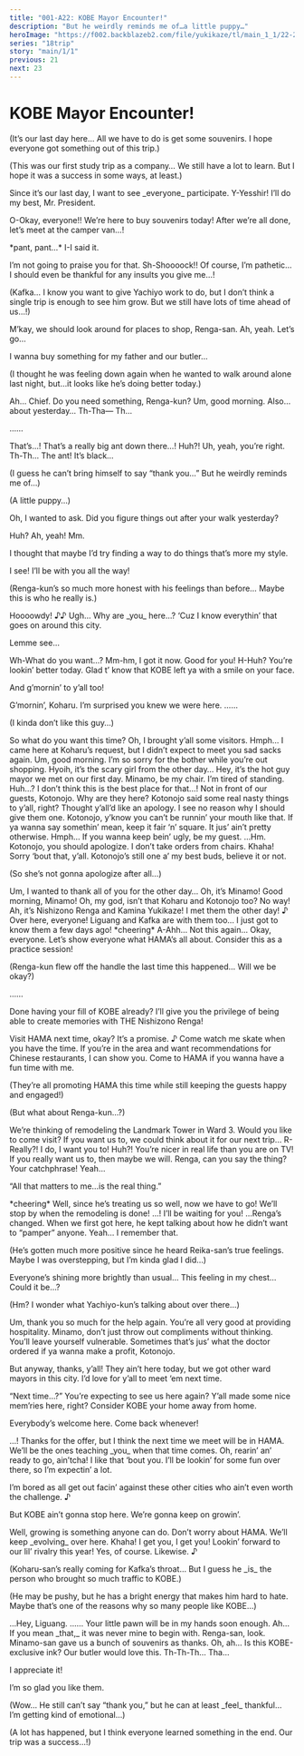 ```yaml
---
title: "001-A22: KOBE Mayor Encounter!"
description: "But he weirdly reminds me of…a little puppy…"
heroImage: "https://f002.backblazeb2.com/file/yukikaze/tl/main_1_1/22-2.jpg"
series: "18trip"
story: "main/1/1"
previous: 21
next: 23
---
```



# KOBE Mayor Encounter!

<Divider loc="KOBE - Meriken Park" />

<Bubble mc>
<p class="t">(It’s our last day here… All we have to do is get some souvenirs. I hope everyone got something out of this trip.)</p>

<p class="t">(This was our first study trip as a company… We still have a lot to learn. But I hope it was a success in some ways, at least.)</p>
</Bubble>

<StoryImg src="https://f002.backblazeb2.com/file/yukikaze/tl/main_1_1/22-1.jpg" alt="1" />

<Bubble character="Kafka">
Since it’s our last day, I want to see _everyone_ participate.
</Bubble>

<Bubble character="Yachiyo">
Y-Yesshir! I’ll do my best, Mr. President.

O-Okay, everyone!! We’re here to buy souvenirs today! After we’re all done, let’s meet at the camper van…!

&ast;pant, pant…&ast; I-I said it.
</Bubble>

<Bubble character="Kafka">
I’m not going to praise you for that.
</Bubble>

<Bubble character="Yachiyo">
Sh-Shoooock!! Of course, I’m pathetic… I should even be thankful for any insults you give me…!
</Bubble>

<Bubble mc>
<p class="t">(Kafka… I know you want to give Yachiyo work to do, but I don’t think a single trip is enough to see him grow. But we still have lots of time ahead of us…!)</p>
</Bubble>

<Bubble character="Ten">
M’kay, we should look around for places to shop, Renga-san.
</Bubble>

<Bubble character="Renga">
Ah, yeah. Let’s go…

I wanna buy something for my father and our butler…
</Bubble>

<Bubble mc>
<p class="t">(I thought he was feeling down again when he wanted to walk around alone last night, but…it looks like he’s doing better today.)</p>
</Bubble>

<Bubble character="Renga">
Ah… Chief.
</Bubble>

<Bubble mc>
Do you need something, Renga-kun?
</Bubble>

<Bubble character="Renga">
Um, good morning. Also…about yesterday… Th-Tha&NoBreak;— Th…

……
</Bubble>

<StoryImg src="https://f002.backblazeb2.com/file/yukikaze/tl/main_1_1/22-2.jpg" alt="2" />

<Bubble character="Renga">
That’s…! That’s a really big ant down there…!
</Bubble>

<Bubble mc>
Huh?! Uh, yeah, you’re right.
</Bubble>

<Bubble character="Renga">
Th-Th… The ant! It’s black…
</Bubble>

<Bubble mc>
<p class="t">(I guess he can’t bring himself to say “thank you…” But he weirdly reminds me of…)</p>

<p class="t">(A little puppy…)</p>

Oh, I wanted to ask. Did you figure things out after your walk yesterday?
</Bubble>

<Bubble character="Renga">
Huh? Ah, yeah! Mm.

I thought that maybe I’d try finding a way to do things that’s more my style.
</Bubble>

<Bubble mc>
I see! I’ll be with you all the way!

<p class="t">(Renga-kun’s so much more honest with his feelings than before… Maybe this is who he really is.)</p>
</Bubble>

<Bubble character="Koharu">
Hoooowdy!&nbsp;♪&NoBreak;♪
</Bubble>

<Bubble character="Kafka">
Ugh… Why are _you_ here…?
</Bubble>

<Bubble character="Koharu">
‘Cuz I know everythin’ that goes on around this city.

Lemme see…
</Bubble>

<Bubble character="Renga">
Wh-What do you want…?
</Bubble>

<Bubble character="Koharu">
Mm-hm, I got it now. Good for you!
</Bubble>

<Bubble character="Renga">
H-Huh?
</Bubble>

<Bubble character="Koharu">
You’re lookin’ better today. Glad t’ know that KOBE left ya with a smile on your face.

And g’mornin’ to y’all too!
</Bubble>

<Bubble character="Yukikaze">
G’mornin’, Koharu. I’m surprised you knew we were here.
</Bubble>

<Bubble character="Liguang">
……
</Bubble>

<Bubble character="Ten">
<p class="t">(I kinda don’t like this guy…)</p>
</Bubble>

<Bubble character="Kafka">
So what do you want this time?
</Bubble>

<Bubble character="Koharu">
Oh, I brought y’all some visitors.
</Bubble>

<Bubble character="Kotonojo">
Hmph… I came here at Koharu’s request, but I didn’t expect to meet you sad sacks again.
</Bubble>

<Bubble character="Minamo">
Um, good morning. I’m so sorry for the bother while you’re out shopping.
</Bubble>

<Bubble character="Yachiyo">
Hyoih, it’s the scary girl from the other day…
</Bubble>

<Bubble character="Ten">
Hey, it’s the hot guy mayor we met on our first day.
</Bubble>

<Bubble character="Kotonojo">
Minamo, be my chair. I’m tired of standing.
</Bubble>

<Bubble character="Minamo">
Huh…? I don’t think this is the best place for that…!
</Bubble>

<Bubble character="Koharu">
Not in front of our guests, Kotonojo.
</Bubble>

<Bubble character="Kafka">
Why are they here?
</Bubble>

<Bubble character="Koharu">
Kotonojo said some real nasty things to y’all, right? Thought y’all’d like an apology.
</Bubble>

<Bubble character="Kotonojo">
I see no reason why I should give them one.
</Bubble>

<Bubble character="Koharu">
Kotonojo, y’know you can’t be runnin’ your mouth like that. If ya wanna say somethin’ mean, keep it fair ‘n’ square. It jus’ ain’t pretty otherwise.
</Bubble>

<Bubble character="Kotonojo">
Hmph…
</Bubble>

<Bubble character="Koharu">
If you wanna keep bein’ ugly, be my guest.
</Bubble>

<Bubble character="Kotonojo">
…Hm.
</Bubble>

<Bubble character="Minamo">
Kotonojo, you should apologize.
</Bubble>

<Bubble character="Kotonojo">
I don’t take orders from chairs.
</Bubble>

<Bubble character="Koharu">
Khaha! Sorry ‘bout that, y’all. Kotonojo’s still one a’ my best buds, believe it or not.
</Bubble>

<Bubble mc>
<p class="t">(So she’s not gonna apologize after all…)</p>
</Bubble>

<Bubble character="Minamo">
Um, I wanted to thank all of you for the other day…
</Bubble>

<Bubble character="KOBE Fan A">
Oh, it’s Minamo! Good morning, Minamo!
</Bubble>

<Bubble character="KOBE Fan B">
Oh, my god, isn’t that Koharu and Kotonojo too? No way!
</Bubble>

<Bubble character="KOBE Fan C">
Ah, it’s Nishizono Renga and Kamina Yukikaze! I met them the other day!&nbsp;♪ Over here, everyone!
</Bubble>

<Bubble character="KOBE Fan D">
Liguang and Kafka are with them too… I just got to know them a few days ago!
</Bubble>

<Narration>
&ast;cheering&ast;
</Narration>

<Bubble character="Minamo">
A-Ahh… Not this again…
</Bubble>

<Bubble character="Kafka">
Okay, everyone. Let’s show everyone what HAMA’s all about. Consider this as a practice session!
</Bubble>

<Bubble mc>
<p class="t">(Renga-kun flew off the handle the last time this happened… Will we be okay?)</p>
</Bubble>

<Bubble character="Renga">
……

Done having your fill of KOBE already? I’ll give you the privilege of being able to create memories with THE Nishizono Renga!
</Bubble>

<Divider omotenashi />

<StoryImg src="https://f002.backblazeb2.com/file/yukikaze/tl/main_1_1/22-3.jpg" alt="3" />

<Bubble character="Kafka">
Visit HAMA next time, okay? It’s a promise.&nbsp;♪
</Bubble>

<Bubble character="Yukikaze">
Come watch me skate when you have the time.
</Bubble>

<Bubble character="Liguang">
If you’re in the area and want recommendations for Chinese restaurants, I can show you.
</Bubble>

<Bubble character="Ten">
Come to HAMA if you wanna have a fun time with me.
</Bubble>

<Bubble mc>
<p class="t">(They’re all promoting HAMA this time while still keeping the guests happy and engaged!)</p>

<p class="t">(But what about Renga-kun…?)</p>
</Bubble>

<Bubble character="Renga">
We’re thinking of remodeling the Landmark Tower in Ward 3. Would you like to come visit?
</Bubble>

<Bubble character="KOBE Fan A">
If you want us to, we could think about it for our next trip…
</Bubble>

<Bubble character="Renga">
R-Really?! I do, I want you to!
</Bubble>

<Bubble character="KOBE Fan A">
Huh?! You’re nicer in real life than you are on TV! If you really want us to, then maybe we will.
</Bubble>

<Bubble character="KOBE Fan B">
Renga, can you say the thing? Your catchphrase!
</Bubble>

<Bubble character="Renga">
Yeah…

“All that matters to me…is the real thing.”
</Bubble>

<Narration>
&ast;cheering&ast;
</Narration>

<Bubble character="KOBE Fan B">
Well, since he’s treating us so well, now we have to go! We’ll stop by when the remodeling is done!
</Bubble>

<Bubble character="Renga">
…! I’ll be waiting for you!
</Bubble>

<Bubble character="Kafka">
…Renga’s changed. When we first got here, he kept talking about how he didn’t want to “pamper” anyone.
</Bubble>

<Bubble mc>
Yeah… I remember that.

<p class="t">(He’s gotten much more positive since he heard Reika-san’s true feelings. Maybe I was overstepping, but I’m kinda glad I did…)</p>
</Bubble>

<Bubble character="Yachiyo">
Everyone’s shining more brightly than usual… This feeling in my chest… Could it be…?
</Bubble>

<Bubble mc>
<p class="t">(Hm? I wonder what Yachiyo-kun’s talking about over there…)</p>
</Bubble>

<Bubble character="Minamo">
Um, thank you so much for the help again. You’re all very good at providing hospitality.
</Bubble>

<Bubble character="Kotonojo">
Minamo, don’t just throw out compliments without thinking. You’ll leave yourself vulnerable.
</Bubble>

<Bubble character="Koharu">
Sometimes that’s jus’ what the doctor ordered if ya wanna make a profit, Kotonojo.

But anyway, thanks, y’all! They ain’t here today, but we got other ward mayors in this city. I’d love for y’all to meet ‘em next time.
</Bubble>

<Bubble character="Renga">
“Next time…?” You’re expecting to see us here again?
</Bubble>

<Bubble character="Koharu">
Y’all made some nice mem’ries here, right? Consider KOBE your home away from home.

Everybody’s welcome here. Come back whenever!
</Bubble>

<Bubble character="Renga">
…!
</Bubble>

<Bubble character="Kafka">
Thanks for the offer, but I think the next time we meet will be in HAMA. We’ll be the ones teaching _you_ when that time comes.
</Bubble>

<Bubble character="Koharu">
Oh, rearin’ an’ ready to go, ain’tcha! I like that ‘bout you. I’ll be lookin’ for some fun over there, so I’m expectin’ a lot.

I’m bored as all get out facin’ against these other cities who ain’t even worth the challenge.&nbsp;♪

But KOBE ain’t gonna stop here. We’re gonna keep on growin’.
</Bubble>

<Bubble character="Kafka">
Well, growing is something anyone can do. Don’t worry about HAMA. We’ll keep _evolving_ over here.
</Bubble>

<Bubble character="Koharu">
Khaha! I get you, I get you! Lookin’ forward to our lil’ rivalry this year!
</Bubble>

<Bubble character="Kafka">
Yes, of course. Likewise.&nbsp;♪
</Bubble>

<Bubble mc>
<p class="t">(Koharu-san’s really coming for Kafka’s throat… But I guess he _is_ the person who brought so much traffic to KOBE.)</p>

<p class="t">(He may be pushy, but he has a bright energy that makes him hard to hate. Maybe that’s one of the reasons why so many people like KOBE…)</p>
</Bubble>

<Bubble character="Kotonojo">
…Hey, Liguang.
</Bubble>

<Bubble character="Liguang">
……
</Bubble>

<Bubble character="Kotonojo">
Your little pawn will be in my hands soon enough.
</Bubble>

<Bubble character="Liguang">
Ah… If you mean _that,_ it was never mine to begin with.
</Bubble>

<Bubble character="Ten">
Renga-san, look. Minamo-san gave us a bunch of souvenirs as thanks.
</Bubble>

<Bubble character="Renga">
Oh, ah… Is this KOBE-exclusive ink? Our butler would love this. Th-Th-Th… Tha…

I appreciate it!
</Bubble>

<Bubble character="Minamo">
I’m so glad you like them.
</Bubble>

<Bubble mc>
<p class="t">(Wow… He still can’t say “thank you,” but he can at least _feel_ thankful… I’m getting kind of emotional…)</p>

<p class="t">(A lot has happened, but I think everyone learned something in the end. Our trip was a success…!)</p>
</Bubble>

